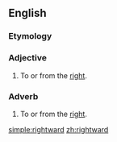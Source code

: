 ==English==

===Etymology===
{{suffix|right|ward}}

===Adjective===
{{en-adj}}

#To or from the [[right]].

===Adverb===
{{en-adv}}

#To or from the [[right]].

[[simple:rightward]]
[[zh:rightward]]
